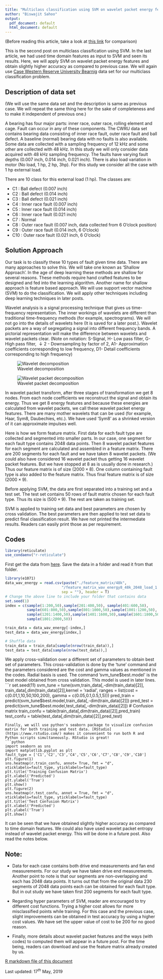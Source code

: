 ```yaml
---
title: "Multiclass classification using SVM on wavelet packet energy features"
author: "Biswajit Sahoo"
output:
  pdf_document: default
  html_document: default
---
```

(Before reading this article, take a look at [this link](https://github.com/biswajitsahoo1111/cbm_codes_open/blob/master/notebooks/SVM_multiclass_time.pdf) for comparison)

This is the second post on multiclass classification using SVM. In the last article, we had used time domain features as input to SVM and seen its results. Here, we will apply SVM on wavelet packet energy features and obtain slightly higher accuracy as compared to previous case. We will again use [Case Western Reserve University Bearnig](https://csegroups.case.edu/bearingdatacenter/pages/welcome-case-western-reserve-university-bearing-data-center-website) data set for our multiclass classification problem.

## Description of data set

(We will use the same data set and the description is same as previous case. We will repeat the same thing here for the sake of completeness and to make it independent of previous one.)

A bearing has four major parts: inner race, outer race, rolling element and cage. Fault can occur in any of these components. The CWRU data set contains bearing data consisting of inner race fault, outer race fault and ball defect. A baseline (normal) bearing data with no faults is also available. Some data are collected with a sampling frequency of 12 kHz and some other are collected with 48 kHz. In this study we will only consider data acquired with 48 kHz sampling frequency. The faults have varying fault depths (0.007 inch, 0.014 inch, 0.021 inch). There is also load variation in motor (No load, 1 hp, 2 hp, 3hp). For this study we consider all the case with 1 hp external load.

There are 10 class for this external load (1 hp). The classes are:


* C1  : Ball defect (0.007 inch)
* C2  : Ball defect (0.014 inch)
* C3  : Ball defect (0.021 inch)
* C4  : Inner race fault (0.007 inch)
* C5  : Inner race fault (0.014 inch)
* C6  : Inner race fault (0.021 inch)
* C7  : Normal
* C8  : Outer race fault (0.007 inch, data collected from 6 O'clock position)
* C9  : Outer race fault (0.014 inch, 6 O'clock)
* C10 : Outer race fault (0.021 inch, 6 O'clock)

## Solution Approach

Our task is to classify these 10 types of fault given time data. There are many approaches to solve this. We will take one known as 'Shallow Approach'. In the age of deep learning these methods are shallow for several reasons. These methods require hand crafted features to be designed and fed into the learning algorithm. Another name for shallow approach is feature based approach. We will use support vector machine (SVM) to do the classification. We will apply other techniques including deep learning techniques in later posts. 

Wavelet analysis is a signal processing technique that gives us time-frequency representation. The inner workings of wavelets are different than traditional time-frequency methods (for example, spectrograms). We will not go into the details of wavelets here (It is saved for a later post.). Wavelet packets are a way of segregating a signal into different frequency bands. A pictorial representation will make the difference between wavelets and wavelet packets clear. (Note on notation: S-Signal, H- Low pass filter, G- High pass filter, $\downarrow 2$ - Downsampling by factor of 2, A1- Approximation coefficients corresponding to low frequency, D1- Detail coefficients corresponding to high frequency)

![Wavelet decomposition](wavelets_fig.png)

![Wavelet packet decomposition](wavelet_packet_fig.png)

In wavelet packet transform, after three stages of transformation we get 8 nodes. From each node coefficients we reconstruct the signal and obtain its energy. Thus we get 8 energy features and because these energies are calculated from wavelet packets, we call these wavelet packet energy features. There are many mother wavelets that can be used (for example, Haar, Sym8, Daubechies, etc.). We have used 'Sym8' as a shrinked version of it can approximate impulses well. 

Here is how we form feature matrix. First data for each fault type are collected and segmented into smaller parts. In our case, one segment for each fault type contains 2048 data points. Then 8 wavelet packet features for each segment are calculated and assembled in a feature matrix. There are 200 segments for each fault and we have taken 8 wavelet packets. (We could also have considered 16 wavelet packet thus getting 16 wavelet packet features. But we have stopped at 8 as is usually done in research.) Thus our feature matrix is of size $(2000 \times 8)$. One column containing fault type is also added to the feature matrix. Thus final feature matrix is of size $(2000 \times 9)$. 

Before applying SVM, the data are first separated into a training set and a test set. The test set contains 50 rows of fault matrix chosen for each fault type. Thus its size is $(500 \times 9)$. The rest are taken as training set. 

SVM is applied to training set data and best parameters are chosen by cross validation. The best parameters are then applied to test set data to predict final classification result. We have not printed the intermediate results. Readers can easily print those as per requirement.


## Codes

```r
library(reticulate)
use_condaenv("r-reticulate")
```
First get the data from [here](https://github.com/biswajitsahoo1111/cbm_codes_open/blob/master/data/feature_matrix_wav_energy8_48k_2048_load_1.csv). Save the data in a folder and read it from that folder. 
```r
library(e1071)
data_wav_energy = read.csv(paste("./feature_matrix/48k",
                          "/feature_matrix_wav_energy8_48k_2048_load_1.csv",
                          sep = ""), header = T)
# Change the above line to include your folder that contains data
set.seed(1)
index = c(sample(1:200,50),sample(201:400,50), sample(401:600,50),
          sample(601:800,50),sample(801:1000,50),sample(1001:1200,50),
          sample(1201:1400,50),sample(1401:1600,50),sample(1601:1800,50),
          sample(1801:2000,50))

train_data = data_wav_energy[-index,]
test_data = data_wav_energy[index,]

# Shuffle data
train_data = train_data[sample(nrow(train_data)),]
test_data = test_data[sample(nrow(test_data)),]
```
We apply cross-validation over a different set of parameters to obtain best set of parameters. This cross-validation is done by the 'tune' command and the parameters considered are the cost and gamma values as mentioned in the codes. Radial basis is used. The command 'svm_tune$best.model' is the best model obtained from cross validation. This model is used in later lines. 
```r
set.seed(11)
svm_tune = tune(svm,train_data[,-dim(train_data)[2]],
                train_data[,dim(train_data)[2]],kernel = 'radial',
                ranges = list(cost = c(0.01,1,10,50,100,200),
                              gamma = c(0.05,0.1,0.5,1,5)))
pred_train = predict(svm_tune$best.model,train_data[,-dim(train_data)[2]])
pred_test = predict(svm_tune$best.model,test_data[,-dim(train_data)[2]])
# Confusion matrix
train_confu = table(train_data[,dim(train_data)[2]],pred_train)
test_confu = table(test_data[,dim(train_data)[2]],pred_test)
```
Finally, we will use python's seaborn package to visualize confusion matrix for both training and test data. [RStudio](https://www.rstudio.com/) makes it convenient to run both R and Python scripts simultaneously. RStudio is great!
```python
import seaborn as sns
import matplotlib.pyplot as plt
fault_type = ['C1','C2','C3','C4','C5','C6','C7','C8','C9','C10']
plt.figure(1)
sns.heatmap(r.train_confu, annot= True, fmt = "d",
xticklabels=fault_type, yticklabels=fault_type)
plt.title('Training Confusion Matrix')
plt.xlabel('Predicted')
plt.ylabel('True')
plt.show()
plt.figure(2)
sns.heatmap(r.test_confu, annot = True, fmt = "d",
xticklabels=fault_type, yticklabels=fault_type)
plt.title('Test Confusion Matrix')
plt.xlabel('Predicted')
plt.ylabel('True')
plt.show()
```
It can be seen that we have obtained slightly higher accuracy as compared to time domain features. We could also have used wavelet packet entropy instead of wavelet packet energy. This will be done in a future post. Also read the notes below.

## Note: 

* Data for each case contains both drive end measurements and fan end measurements. For our study we have taken drive end measurements. Another point to note is that our segments are non-overlapping and each has 2048 data points. It turns out that from the original data 230 segments of 2048 data points each can be obtained for each fault type. But in out study we have taken first 200 segments for each fault type. 

* Regarding hyper parameters of SVM, reader are encouraged to try different cost functions. Trying a higher cost allows for more misclassified points while training. For this case and the previous case, slight improvements can be obtained in test accuracy by using a higher cost values. We have set the upper value of cost to be 200 for no good reason. 

* Finally, more details about wavelet packet features and the ways (with codes) to computed them will appear in a future post. For the time being, readers can download and use the feature matrix already created by us.

[R markdown file of this document](https://github.com/biswajitsahoo1111/cbm_codes_open/blob/master/notebooks/SVM_wavelet_energy_multiclass_cwru.Rmd)

Last updated: 17$^{th}$ May, 2019